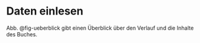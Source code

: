 # Daten einlesen



Abb. @fig-ueberblick gibt einen Überblick über den Verlauf und die Inhalte des Buches.



